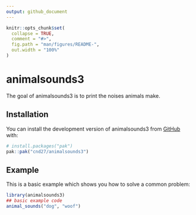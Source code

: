 ```yaml
---
output: github_document
---
```


<!-- README.md is generated from README.Rmd. Please edit that file -->

```r
knitr::opts_chunk$set(
  collapse = TRUE,
  comment = "#>",
  fig.path = "man/figures/README-",
  out.width = "100%"
)
```

# animalsounds3

<!-- badges: start -->
<!-- badges: end -->

The goal of animalsounds3 is to print the noises animals make.

## Installation

You can install the development version of animalsounds3 from [GitHub](https://github.com/) with:

``` r
# install.packages("pak")
pak::pak("cnd27/animalsounds3")
```

## Example

This is a basic example which shows you how to solve a common problem:

```r
library(animalsounds3)
## basic example code
animal_sounds("dog", "woof")
```
